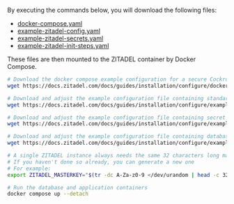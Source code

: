 By executing the commands below, you will download the following files:
- [docker-compose.yaml](./docker-compose.yaml)
- [example-zitadel-config.yaml](./example-zitadel-config.yaml)
- [example-zitadel-secrets.yaml](./example-zitadel-secrets.yaml)
- [example-zitadel-init-steps.yaml](./example-zitadel-init-steps.yaml)

These files are then mounted to the ZITADEL container by Docker Compose.

```bash
# Download the docker compose example configuration for a secure CockroachDB. For example:
wget https://docs.zitadel.com/docs/guides/installation/configure/docker-compose.yaml

# Download and adjust the example configuration file containing standard configuration
wget https://docs.zitadel.com/docs/guides/installation/configure/example-zitadel-config.yaml

# Download and adjust the example configuration file containing secret configuration
wget https://docs.zitadel.com/docs/guides/installation/configure/example-zitadel-secrets.yaml

# Download and adjust the example configuration file containing database initialization configuration
wget https://docs.zitadel.com/docs/guides/installation/configure/example-zitadel-init-steps.yaml

# A single ZITADEL instance always needs the same 32 characters long masterkey
# If you haven't done so already, you can generate a new one
# For example:
export ZITADEL_MASTERKEY="$(tr -dc A-Za-z0-9 </dev/urandom | head -c 32)"

# Run the database and application containers
docker compose up --detach
```
